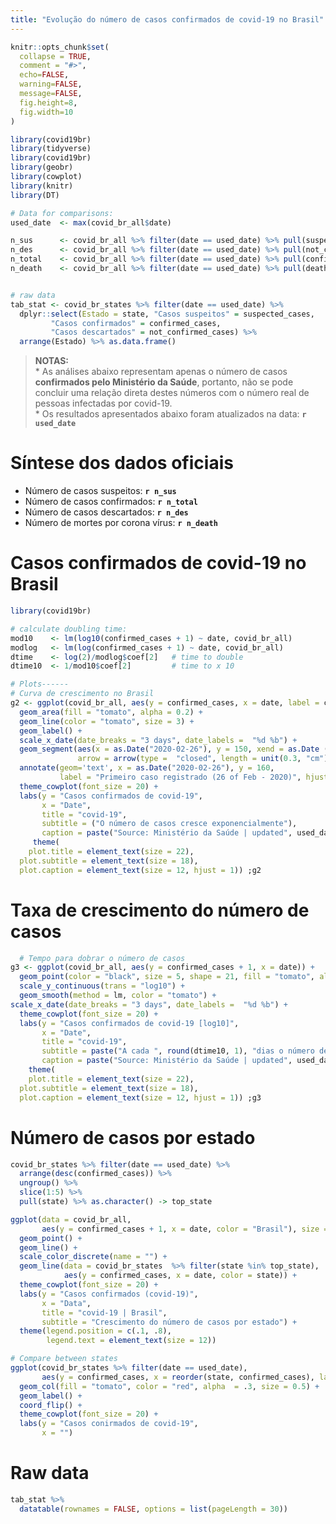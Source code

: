 ```yaml
---
title: "Evolução do número de casos confirmados de covid-19 no Brasil"
---
```


```r
knitr::opts_chunk$set(
  collapse = TRUE,
  comment = "#>",
  echo=FALSE, 
  warning=FALSE, 
  message=FALSE, 
  fig.height=8, 
  fig.width=10
)
```

```r
library(covid19br)
library(tidyverse)
library(covid19br)
library(geobr)
library(cowplot)
library(knitr)
library(DT)

# Data for comparisons:
used_date  <- max(covid_br_all$date)

n_sus      <- covid_br_all %>% filter(date == used_date) %>% pull(suspected_cases)
n_des      <- covid_br_all %>% filter(date == used_date) %>% pull(not_confirmed_cases)
n_total    <- covid_br_all %>% filter(date == used_date) %>% pull(confirmed_cases)
n_death    <- covid_br_all %>% filter(date == used_date) %>% pull(deaths)


# raw data
tab_stat <- covid_br_states %>% filter(date == used_date) %>% 
  dplyr::select(Estado = state, "Casos suspeitos" = suspected_cases, 
         "Casos confirmados" = confirmed_cases,
         "Casos descartados" = not_confirmed_cases) %>% 
  arrange(Estado) %>% as.data.frame()
```

> __NOTAS:__   
* As análises abaixo representam apenas o número de casos __confirmados pelo Ministério da Saúde__, portanto,
não se pode concluir uma relação direta destes números com o número real de pessoas infectadas por covid-19.  
* Os resultados apresentados abaixo foram atualizados na data: __`r used_date`__

# Síntese dos dados oficiais

* Número de casos suspeitos: __`r n_sus`__
* Número de casos confirmados: __`r n_total`__  
* Número de casos descartados: __`r n_des`__  
* Número de mortes por corona vírus: __`r n_death`__  

# Casos confirmados de covid-19 no Brasil

```r
library(covid19br)

# calculate doubling time:
mod10    <- lm(log10(confirmed_cases + 1) ~ date, covid_br_all)
modlog   <- lm(log(confirmed_cases + 1) ~ date, covid_br_all)
dtime    <- log(2)/modlog$coef[2]   # time to double
dtime10  <- 1/mod10$coef[2]         # time to x 10

# Plots------
# Curva de crescimento no Brasil
g2 <- ggplot(covid_br_all, aes(y = confirmed_cases, x = date, label = confirmed_cases)) +
  geom_area(fill = "tomato", alpha = 0.2) +
  geom_line(color = "tomato", size = 3) +
  geom_label() +
  scale_x_date(date_breaks = "3 days", date_labels =  "%d %b") +
  geom_segment(aes(x = as.Date("2020-02-26"), y = 150, xend = as.Date ("2020-02-26"), yend = 5),
               arrow = arrow(type =  "closed", length = unit(0.3, "cm"))) +
  annotate(geom='text', x = as.Date("2020-02-26"), y = 160,
           label = "Primeiro caso registrado (26 of Feb - 2020)", hjust =  0, size = 7) +
  theme_cowplot(font_size = 20) +
  labs(y = "Casos confirmados de covid-19",
       x = "Date",
       title = "covid-19",
       subtitle = ("O número de casos cresce exponencialmente"),
       caption = paste("Source: Ministério da Saúde | updated", used_date)) +
     theme( 
    plot.title = element_text(size = 22),
  plot.subtitle = element_text(size = 18),
  plot.caption = element_text(size = 12, hjust = 1)) ;g2
```

# Taxa de crescimento do número de casos

```r
  # Tempo para dobrar o número de casos
g3 <- ggplot(covid_br_all, aes(y = confirmed_cases + 1, x = date)) +
  geom_point(color = "black", size = 5, shape = 21, fill = "tomato", alpha = .75) +
  scale_y_continuous(trans = "log10") +
  geom_smooth(method = lm, color = "tomato") +
scale_x_date(date_breaks = "3 days", date_labels =  "%d %b") +
  theme_cowplot(font_size = 20) +
  labs(y = "Casos confirmados de covid-19 [log10]",
       x = "Date",
       title = "covid-19",
       subtitle = paste("A cada ", round(dtime10, 1), "dias o número de casos aumenta 10 vezes!"),
       caption = paste("Source: Ministério da Saúde | updated", used_date)) +
    theme( 
    plot.title = element_text(size = 22),
  plot.subtitle = element_text(size = 18),
  plot.caption = element_text(size = 12, hjust = 1)) ;g3
```

# Número de casos por estado

```r
covid_br_states %>% filter(date == used_date) %>% 
  arrange(desc(confirmed_cases)) %>% 
  ungroup() %>% 
  slice(1:5) %>% 
  pull(state) %>% as.character() -> top_state

ggplot(data = covid_br_all,
       aes(y = confirmed_cases + 1, x = date, color = "Brasil"), size = 5, alpha = .75) +
  geom_point() +
  geom_line() +
  scale_color_discrete(name = "") +
  geom_line(data = covid_br_states  %>% filter(state %in% top_state), 
            aes(y = confirmed_cases, x = date, color = state)) +
  theme_cowplot(font_size = 20) +
  labs(y = "Casos confirmados (covid-19)",
       x = "Data",
       title = "covid-19 | Brasil",
       subtitle = "Crescimento do número de casos por estado") +
  theme(legend.position = c(.1, .8),
        legend.text = element_text(size = 12))

# Compare between states
ggplot(covid_br_states %>% filter(date == used_date), 
       aes(y = confirmed_cases, x = reorder(state, confirmed_cases), label = confirmed_cases)) +
  geom_col(fill = "tomato", color = "red", alpha  = .3, size = 0.5) +
  geom_label() +
  coord_flip() +
  theme_cowplot(font_size = 20) +
  labs(y = "Casos conirmados de covid-19",
       x = "")
```

# Raw data

```r
tab_stat %>% 
  datatable(rownames = FALSE, options = list(pageLength = 30))
```
